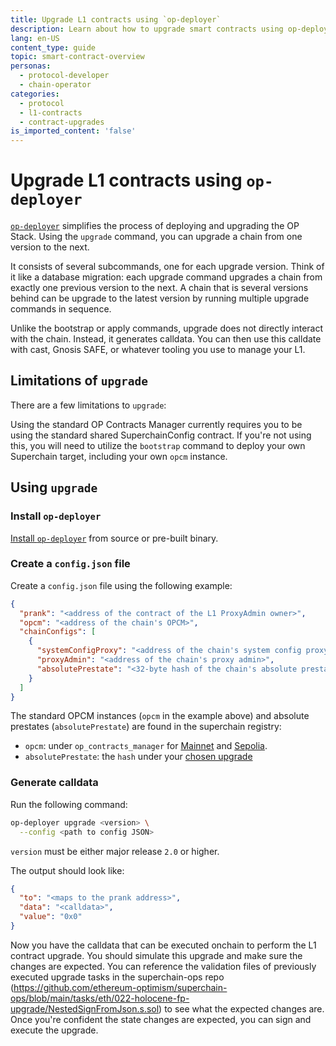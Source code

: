 ```yaml
---
title: Upgrade L1 contracts using `op-deployer`
description: Learn about how to upgrade smart contracts using op-deployer
lang: en-US
content_type: guide
topic: smart-contract-overview
personas:
  - protocol-developer
  - chain-operator
categories:
  - protocol
  - l1-contracts
  - contract-upgrades
is_imported_content: 'false'
---
```



# Upgrade L1 contracts using `op-deployer`

[`op-deployer`](/operators/chain-operators/tools/op-deployer) simplifies the process of deploying and upgrading the OP Stack. Using the `upgrade` command, you can upgrade a chain from one version to the next.

It consists of several subcommands, one for each upgrade version. Think of it like a database migration: each upgrade command upgrades a chain from exactly one previous version to the next. A chain that is several versions behind can be upgrade to the latest version by running multiple upgrade commands in sequence.

Unlike the bootstrap or apply commands, upgrade does not directly interact with the chain. Instead, it generates calldata. You can then use this calldate with cast, Gnosis SAFE, or whatever tooling you use to manage your L1.

## Limitations of `upgrade`

There are a few limitations to `upgrade`:

Using the standard OP Contracts Manager currently requires you to be using the standard shared SuperchainConfig contract. If you're not using this, you will need to utilize the `bootstrap` command to deploy your own Superchain target, including your own `opcm` instance.

## Using `upgrade`

<Steps>

### Install `op-deployer`

[Install `op-deployer`](/operators/chain-operators/tools/op-deployer#installation) from source or pre-built binary.

### Create a `config.json` file

Create a `config.json` file using the following example:

```json
{
  "prank": "<address of the contract of the L1 ProxyAdmin owner>",
  "opcm": "<address of the chain's OPCM>",
  "chainConfigs": [
    {
      "systemConfigProxy": "<address of the chain's system config proxy>",
      "proxyAdmin": "<address of the chain's proxy admin>",
      "absolutePrestate": "<32-byte hash of the chain's absolute prestate>"
    }
  ]
}
```

The standard OPCM instances (`opcm` in the example above) and absolute prestates (`absolutePrestate`) are found in the superchain registry:
*   `opcm`: under `op_contracts_manager` for [Mainnet](https://github.com/ethereum-optimism/superchain-registry/blob/main/validation/standard/standard-versions-mainnet.toml) and [Sepolia](https://github.com/ethereum-optimism/superchain-registry/blob/main/validation/standard/standard-versions-sepolia.toml).
*   `absolutePrestate`: the `hash` under your [chosen upgrade](https://github.com/ethereum-optimism/superchain-registry/blob/main/validation/standard/standard-prestates.toml)

### Generate calldata

Run the following command:

```bash
op-deployer upgrade <version> \
  --config <path to config JSON>
```

`version` must be either major release `2.0` or higher.

The output should look like:

```json
{
  "to": "<maps to the prank address>",
  "data": "<calldata>",
  "value": "0x0"
}
```

Now you have the calldata that can be executed onchain to perform the L1 contract upgrade. You should simulate this upgrade and make sure the changes are expected. You can reference the validation files of previously executed upgrade tasks in the superchain-ops repo (https://github.com/ethereum-optimism/superchain-ops/blob/main/tasks/eth/022-holocene-fp-upgrade/NestedSignFromJson.s.sol) to see what the expected changes are. Once you're confident the state changes are expected, you can sign and execute the upgrade.

</Steps>
